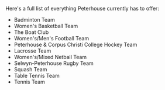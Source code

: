 
Here's a full list of everything Peterhouse currently has to offer:

- Badminton Team
- Women's Basketball Team
- The Boat Club
- Women's/Men's Football Team
- Peterhouse & Corpus Christi College Hockey Team
- Lacrosse Team
- Women's/Mixed Netball Team
- Selwyn-Peterhouse Rugby Team
- Squash Team
- Table Tennis Team
- Tennis Team